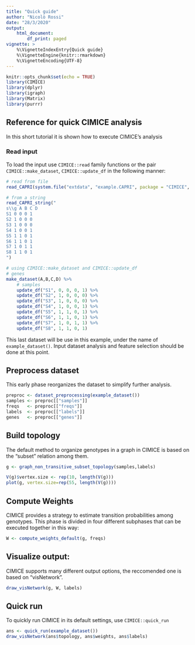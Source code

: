 ```yaml
---
title: "Quick guide"
author: "Nicolò Rossi"
date: "28/3/2020"
output: 
    html_document:
        df_print: paged
vignette: >
    %\VignetteIndexEntry{Quick guide}
    %\VignetteEngine{knitr::rmarkdown}
    %\VignetteEncoding{UTF-8}
---
```


```r
knitr::opts_chunk$set(echo = TRUE)
library(CIMICE)
library(dplyr)
library(igraph)
library(Matrix)
library(purrr)
```

## Reference for quick CIMICE analysis

In this short tutorial it is shown how to execute CIMICE's analysis

### Read input

To load the input use `CIMICE::read` family functions or the pair `CIMICE::make_dataset`, `CIMICE::update_df` in the following manner: 

```r
# read from file
read_CAPRI(system.file("extdata", "example.CAPRI", package = "CIMICE", mustWork = TRUE))
```

```r
# from a string
read_CAPRI_string("
s\\g A B C D
S1 0 0 0 1
S2 1 0 0 0
S3 1 0 0 0
S4 1 0 0 1
S5 1 1 0 1
S6 1 1 0 1
S7 1 0 1 1
S8 1 1 0 1
")
```

```r
# using CIMICE::make_dataset and CIMICE::update_df
# genes
make_dataset(A,B,C,D) %>% 
    # samples
    update_df("S1", 0, 0, 0, 1) %>%
    update_df("S2", 1, 0, 0, 0) %>%
    update_df("S3", 1, 0, 0, 0) %>%
    update_df("S4", 1, 0, 0, 1) %>%
    update_df("S5", 1, 1, 0, 1) %>%
    update_df("S6", 1, 1, 0, 1) %>%
    update_df("S7", 1, 0, 1, 1) %>%
    update_df("S8", 1, 1, 0, 1)
```

This last dataset will be use in this example, under the name of `example_dataset()`. Input dataset analysis and feature selection should be done at this point.

## Preprocess dataset

This early phase reorganizes the dataset to simplify further analysis.

```r
preproc <- dataset_preprocessing(example_dataset())
samples <- preproc[["samples"]]
freqs   <- preproc[["freqs"]]
labels  <- preproc[["labels"]]
genes   <- preproc[["genes"]]
```

## Build topology

The default method to organize genotypes in a graph in CIMICE is based on the "subset" relation among them.

```r
g <- graph_non_transitive_subset_topology(samples,labels)
```

```r
V(g)$vertex.size <- rep(10, length(V(g)))
plot(g, vertex.size=rep(55, length(V(g))))
```

## Compute Weights

CIMICE provides a strategy to estimate transition probabilities among genotypes. This phase is divided in four different subphases that can be executed together
in this way:

```r
W <- compute_weights_default(g, freqs)
```

## Visualize output:

CIMICE supports many different output options, the reccomended one is based on "visNetwork".

```r
draw_visNetwork(g, W, labels)
```

## Quick run

To quickly run CIMICE in its default settings, use `CIMICE::quick_run`

```r
ans <- quick_run(example_dataset())
draw_visNetwork(ans$topology, ans$weights, ans$labels)
```





